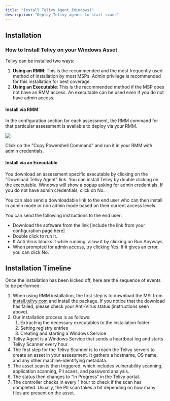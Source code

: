 ```yaml
---
title: "Install Telivy Agent (Windows)"
description: "Deploy Telivy agents to start scans"
---
```


## Installation

### How to Install Telivy on your Windows Asset

Telivy can be installed two ways:

1. **Using an RMM**: This is the recommended and the most frequently used method of installation by most MSPs. Admin privilege is recommended for this installation for best coverage.
2. **Using an Executable**: This is the recommended method if the MSP does not have an RMM access. An executable can be used even if you do not have admin access.

#### Install via RMM

In the configuration section for each assessment, the RMM command for that particular assessment is available to deploy via your RMM.

![](/images/install-telivy-agent-windows.png)

Click on the "Copy Powershell Command" and run it in your RMM with admin credentials.

#### Install via an Executable

You download an assessment specific executable by clicking on the "Download Telivy Agent" link. You can install Telivy by double clicking on the executable. Windows will show a popup asking for admin credentials. If you do not have admin credentials, click on No.

You can also send a downloadable link to the end user who can then install in admin mode or non admin mode based on their current access levels.

You can send the following instructions to the end user:

- Download the software from the link [include the link from your configuration page here]
- Double click to run it.
- If Anti Virus blocks it while running, allow it by clicking on Run Anyways.
- When prompted for admin access, try clicking Yes. If it gives an error, you can click No.

## Installation Timeline

Once the installation has been kicked off, here are the sequence of events to be performed:

1. When using RMM installation, the first step is to download the MSI from [install.telivy.com](http://install.telivy.com) and install the package. If you notice that the download has failed, please check your Anti-Virus status (instructions seen above).
2. Our installation process is as follows:
   1. Extracting the necessary executables to the installation folder
   2. Setting registry entries
   3. Creating and starting a Windows Service
3. Telivy Agent is a Windows Service that sends a heartbeat log and starts Telivy Scanner every hour.
4. The first step for the Telivy Scanner is to reach the Telivy servers to create an asset in your assessment. It gathers a hostname, OS name, and any other machine-identifying metadata.
5. The asset scan is then triggered, which includes vulnerability scanning, application scanning, PII scans, and password analysis.
6. The status then changes to “In Progress” in the Telivy portal.
7. The controller checks in every 1 hour to check if the scan has completed. Usually, the PII scan takes a bit depending on how many files are present on the asset.